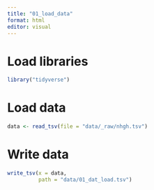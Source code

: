 ```yaml
---
title: "01_load_data"
format: html
editor: visual
---
```


# Load libraries

```r
library("tidyverse")
```

# Load data

```r
data <- read_tsv(file = "data/_raw/nhgh.tsv")
```

# Write data

```r
write_tsv(x = data,
          path = "data/01_dat_load.tsv")
```
